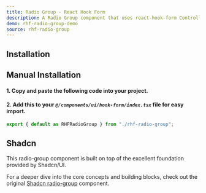 ```yaml
---
title: Radio Group - React Hook Form
description: A Radio Group component that uses react-hook-form Controller.
demo: rhf-radio-group-demo
source: rhf-radio-group
---
```


## Installation
<ComponentInstallation name="rhf-radio-group" />

## Manual Installation
#### 1. Copy and paste the following code into your project.

<ComponentSource name="rhf-radio-group" filePath="@/components/ui/hook-form/rhf-radio-group.tsx"/>

#### 2. Add this to your *`@/components/ui/hook-form/index.tsx`* file for easy import.
```ts
export { default as RHFRadioGroup } from "./rhf-radio-group";
```

## Shadcn
This radio-group component is built on top of the excellent foundation provided by Shadcn/UI.

For a deeper dive into the core concepts and building blocks, check out the original [Shadcn radio-group](https://ui.shadcn.com/docs/components/radio-group) component.
